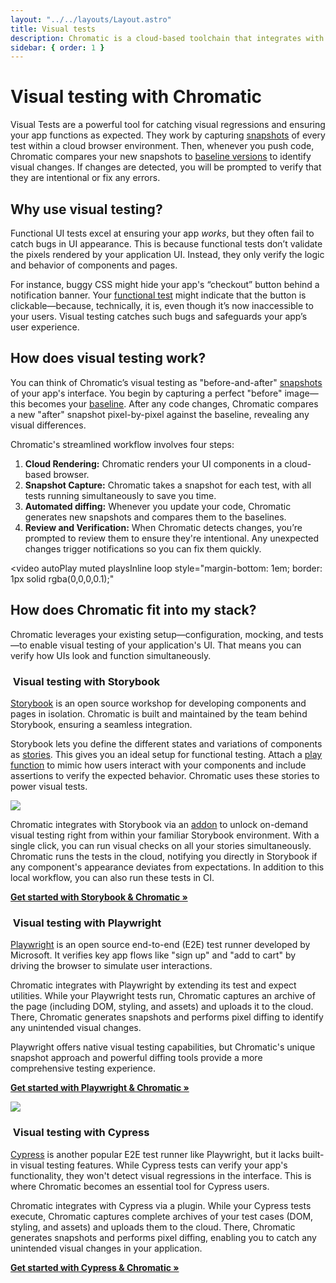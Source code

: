 ```yaml
---
layout: "../../layouts/Layout.astro"
title: Visual tests
description: Chromatic is a cloud-based toolchain that integrates with Storybook, Playwright, and Cypress to help teams test and review UI components.
sidebar: { order: 1 }
---
```



# Visual testing with Chromatic

Visual Tests are a powerful tool for catching visual regressions and ensuring your app functions as expected. They work by capturing [snapshots](/docs/snapshots) of every test within a cloud browser environment. Then, whenever you push code, Chromatic compares your new snapshots to [baseline versions](/docs/branching-and-baselines#whats-a-baseline) to identify visual changes. If changes are detected, you will be prompted to verify that they are intentional or fix any errors.

## Why use visual testing?

Functional UI tests excel at ensuring your app _works_, but they often fail to catch bugs in UI appearance. This is because functional tests don’t validate the pixels rendered by your application UI. Instead, they only verify the logic and behavior of components and pages.

For instance, buggy CSS might hide your app's “checkout” button behind a notification banner. Your [functional test](https://www.chromatic.com/blog/functional-testing/) might indicate that the button is clickable—because, technically, it is, even though it’s now inaccessible to your users. Visual testing catches such bugs and safeguards your app’s user experience.

## How does visual testing work?

You can think of Chromatic’s visual testing as "before-and-after" [snapshots](/docs/snapshots) of your app's interface. You begin by capturing a perfect "before" image—this becomes your [baseline](/docs/branching-and-baselines#whats-a-baseline). After any code changes, Chromatic compares a new "after" snapshot pixel-by-pixel against the baseline, revealing any visual differences.

Chromatic's streamlined workflow involves four steps:

1. **Cloud Rendering:** Chromatic renders your UI components in a cloud-based browser.
2. **Snapshot Capture:** Chromatic takes a snapshot for each test, with all tests running simultaneously to save you time.
3. **Automated diffing:** Whenever you update your code, Chromatic generates new snapshots and compares them to the baselines.
4. **Review and Verification:** When Chromatic detects changes, you’re prompted to review them to ensure they're intentional. Any unexpected changes trigger notifications so you can fix them quickly.

<video
  autoPlay
  muted
  playsInline
  loop
  style="margin-bottom: 1em; border: 1px solid rgba(0,0,0,0.1);"
>
  <source src="/docs/assets/visual-test-hero.mp4" type="video/mp4" />
</video>

## How does Chromatic fit into my stack?

Chromatic leverages your existing setup—configuration, mocking, and tests—to enable visual testing of your application's UI. That means you can verify how UIs look and function simultaneously.

### <img src="/docs/assets/storybook.svg" style="align-self: center;" class="inline-icon" alt="" /> Visual testing with Storybook

[Storybook](https://storybook.js.org) is an open source workshop for developing components and pages in isolation. Chromatic is built and maintained by the team behind Storybook, ensuring a seamless integration.

Storybook lets you define the different states and variations of components as [stories](https://storybook.js.org/docs/get-started/whats-a-story). This gives you an ideal setup for functional testing. Attach a [play function](https://storybook.js.org/docs/writing-stories/play-function) to mimic how users interact with your components and include assertions to verify the expected behavior. Chromatic uses these stories to power visual tests.

![](../../images/workflow-addon.png)

Chromatic integrates with Storybook via an [addon](https://www.chromatic.com/storybook) to unlock on-demand visual testing right from within your familiar Storybook environment. With a single click, you can run visual checks on all your stories simultaneously. Chromatic runs the tests in the cloud, notifying you directly in Storybook if any component's appearance deviates from expectations. In addition to this local workflow, you can also run these tests in CI.

[**Get started with Storybook & Chromatic »**](/docs/storybook)

### <img src="/docs/assets/playwright.svg" style="align-self: center;" class="inline-icon" alt="" /> Visual testing with Playwright

[Playwright](https://playwright.dev/) is an open source end-to-end (E2E) test runner developed by Microsoft. It verifies key app flows like "sign up" and "add to cart" by driving the browser to simulate user interactions.

Chromatic integrates with Playwright by extending its test and expect utilities. While your Playwright tests run, Chromatic captures an archive of the page (including DOM, styling, and assets) and uploads it to the cloud. There, Chromatic generates snapshots and performs pixel diffing to identify any unintended visual changes.

Playwright offers native visual testing capabilities, but Chromatic's unique snapshot approach and powerful diffing tools provide a more comprehensive testing experience.

[**Get started with Playwright & Chromatic »**](/docs/playwright)

![](../../images/workflow-e2e-visual-test.png)

### <img src="/docs/assets/cypress.svg" style="align-self: center;" class="inline-icon" alt="" /> Visual testing with Cypress

[Cypress](https://www.cypress.io/) is another popular E2E test runner like Playwright, but it lacks built-in visual testing features. While Cypress tests can verify your app's functionality, they won't detect visual regressions in the interface. This is where Chromatic becomes an essential tool for Cypress users.

Chromatic integrates with Cypress via a plugin. While your Cypress tests execute, Chromatic captures complete archives of your test cases (DOM, styling, and assets) and uploads them to the cloud. There, Chromatic generates snapshots and performs pixel diffing, enabling you to catch any unintended visual changes in your application.

[**Get started with Cypress & Chromatic »**](/docs/cypress)
